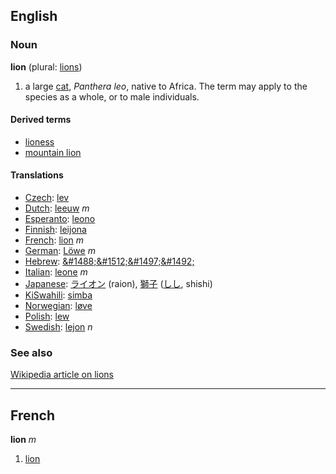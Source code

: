 ==English==
=== Noun ===
'''lion''' (plural: [[lions]])

# a large [[cat]], ''Panthera leo'', native to Africa.  The term may apply to the species as a whole, or to male individuals.

==== Derived terms ====
*[[lioness]]
*[[mountain lion]]

==== Translations ====

*[[Czech]]: [[lev]]
*[[Dutch]]: [[leeuw]] ''m''
*[[Esperanto]]: [[leono]]
*[[Finnish]]: [[leijona]]
*[[French]]: [[lion#French|lion]] ''m''
*[[German]]: [[Löwe]] ''m''
*[[Hebrew]]: [[&#1488;&#1512;&#1497;&#1492;]]
*[[Italian]]: [[leone]] ''m''
*[[Japanese]]: [[ライオン]] (raion), [[獅子]] ([[しし]], shishi)
*[[KiSwahili]]: [[simba]]
*[[Norwegian]]: [[løve]]
*[[Polish]]: [[lew]]
*[[Swedish]]: [[lejon]] ''n''

=== See also ===
[[w:Lion|Wikipedia article on lions]]

----
==French==
'''lion''' ''m''

#[[lion#English|lion]]